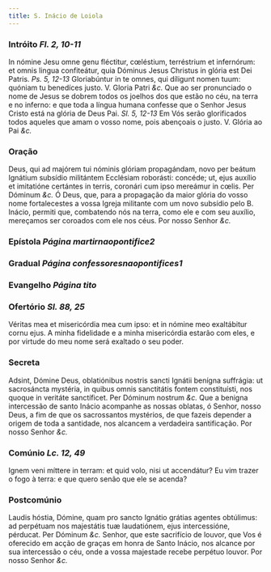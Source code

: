 ```yaml
---
title: S. Inácio de Loiola
---
```


### Intróito <em>Fl. 2, 10-11</em>

<div class="grid grid-cols-2 gap-5">
  <span class="text-justify">
    In nómine Jesu omne genu fléctitur, cœléstium, terréstrium et infernórum: et
    omnis lingua confiteátur, quia Dóminus Jesus Christus in glória est Dei
    Patris. <em>Ps. 5, 12-13</em> Gloriabúntur in te omnes, qui díligunt nomen
    tuum: quóniam tu benedíces justo. V. Gloria Patri <em>&c.</em>
  </span>
  <span class="text-justify">
    Que ao ser pronunciado o nome de Jesus se dobrem todos os joelhos dos que
    estão no céu, na terra e no inferno: e que toda a língua humana confesse que
    o Senhor Jesus Cristo está na glória de Deus Pai. <em>Sl. 5, 12-13</em> Em
    Vós serão glorificados todos aqueles que amam o vosso nome, pois abençoais o
    justo. V. Glória ao Pai <em>&c.</em>
  </span>
</div>

### Oração

<div class="grid grid-cols-2 gap-5">
  <span class="text-justify">
    Deus, qui ad majórem tui nóminis glóriam propagándam, novo per beátum
    Ignátium subsídio militántem Ecclésiam roborásti: concéde; ut, ejus auxílio
    et imitatióne certántes in terris, coronári cum ipso mereámur in cœlis. Per
    Dóminum <em>&c.</em>
  </span>
  <span class="text-justify">
    Ó Deus, que, para a propagação da maior glória do vosso nome fortalecestes a
    vossa Igreja militante com um novo subsídio pelo B. Inácio, permiti que,
    combatendo nós na terra, como ele e com seu auxílio, mereçamos ser coroados
    com ele nos céus. Por nosso Senhor <em>&c.</em>
  </span>
</div>

### Epístola <em>Página martirnaopontifice2</em>

### Gradual <em>Página confessoresnaopontifices1</em>

### Evangelho <em>Página tito</em>

### Ofertório <em>Sl. 88, 25</em>

<div class="grid grid-cols-2 gap-5">
  <span class="text-justify">
    Véritas mea et misericórdia mea cum ipso: et in nómine meo exaltábitur cornu
    ejus.
  </span>
  <span class="text-justify">
    A minha fidelidade e a minha misericórdia estarão com eles, e por virtude do
    meu nome será exaltado o seu poder.
  </span>
</div>

### Secreta

<div class="grid grid-cols-2 gap-5">
  <span class="text-justify">
    Adsint, Dómine Deus, oblatiónibus nostris sancti Ignátii benígna suffrágia:
    ut sacrosáncta mystéria, in quibus omnis sanctitátis fontem constituísti,
    nos quoque in veritáte sanctíficet. Per Dóminum nostrum <em>&c.</em>
  </span>
  <span class="text-justify">
    Que a benigna intercessão de santo Inácio acompanhe as nossas oblatas, ó
    Senhor, nosso Deus, a fim de que os sacrossantos mystérios, de que fazeis
    depender a origem de toda a santidade, nos alcancem a verdadeira
    santificação. Por nosso Senhor <em>&c.</em>
  </span>
</div>

### Comúnio <em>Lc. 12, 49</em>

<div class="grid grid-cols-2 gap-5">
  <span class="text-justify">
    Ignem veni míttere in terram: et quid volo, nisi ut accendátur?
  </span>
  <span class="text-justify">
    Eu vim trazer o fogo à terra: e que quero senão que ele se acenda?
  </span>
</div>

### Postcomúnio

<div class="grid grid-cols-2 gap-5">
  <span class="text-justify">
    Laudis hóstia, Dómine, quam pro sancto Ignátio grátias agentes obtúlimus: ad
    perpétuam nos majestátis tuæ laudatiónem, ejus intercessióne, pérducat. Per
    Dóminum <em>&c.</em>
  </span>
  <span class="text-justify">
    Senhor, que este sacrifício de louvor, que Vos é oferecido em acção de
    graças em honra de Santo Inácio, nos alcance por sua intercessão o céu, onde
    a vossa majestade recebe perpétuo louvor. Por nosso Senhor <em>&c.</em>
  </span>
</div>
